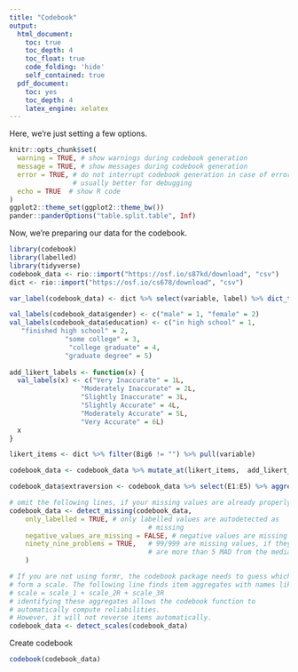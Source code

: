 ```yaml
---
title: "Codebook"
output:
  html_document:
    toc: true
    toc_depth: 4
    toc_float: true
    code_folding: 'hide'
    self_contained: true
  pdf_document:
    toc: yes
    toc_depth: 4
    latex_engine: xelatex
---
```


Here, we're just setting a few options.

```r
knitr::opts_chunk$set(
  warning = TRUE, # show warnings during codebook generation
  message = TRUE, # show messages during codebook generation
  error = TRUE, # do not interrupt codebook generation in case of errors,
                # usually better for debugging
  echo = TRUE  # show R code
)
ggplot2::theme_set(ggplot2::theme_bw())
pander::panderOptions("table.split.table", Inf)
```

Now, we're preparing our data for the codebook.

```r
library(codebook)
library(labelled)
library(tidyverse)
codebook_data <- rio::import("https://osf.io/s87kd/download", "csv")
dict <- rio::import("https://osf.io/cs678/download", "csv")

var_label(codebook_data) <- dict %>% select(variable, label) %>% dict_to_list()

val_labels(codebook_data$gender) <- c("male" = 1, "female" = 2)
val_labels(codebook_data$education) <- c("in high school" = 1,
   "finished high school" = 2,
              "some college" = 3, 
			   "college graduate" = 4, 
              "graduate degree" = 5)
    		
add_likert_labels <- function(x) {
  val_labels(x) <- c("Very Inaccurate" = 1L, 
                  "Moderately Inaccurate" = 2L, 
                  "Slightly Inaccurate" = 3L,
                  "Slightly Accurate" = 4L,
                  "Moderately Accurate" = 5L,
                  "Very Accurate" = 6L)
  x
}

likert_items <- dict %>% filter(Big6 != "") %>% pull(variable)

codebook_data <- codebook_data %>% mutate_at(likert_items,  add_likert_labels)

codebook_data$extraversion <- codebook_data %>% select(E1:E5) %>% aggregate_and_document_scale()

# omit the following lines, if your missing values are already properly labelled
codebook_data <- detect_missing(codebook_data,
    only_labelled = TRUE, # only labelled values are autodetected as
                                   # missing
    negative_values_are_missing = FALSE, # negative values are missing values
    ninety_nine_problems = TRUE,   # 99/999 are missing values, if they
                                   # are more than 5 MAD from the median
    )

# If you are not using formr, the codebook package needs to guess which items
# form a scale. The following line finds item aggregates with names like this:
# scale = scale_1 + scale_2R + scale_3R
# identifying these aggregates allows the codebook function to
# automatically compute reliabilities.
# However, it will not reverse items automatically.
codebook_data <- detect_scales(codebook_data)
```


Create codebook

```r
codebook(codebook_data)
```
